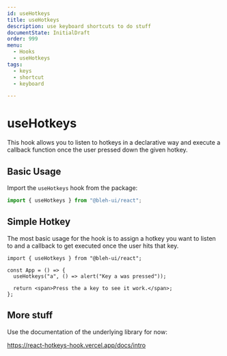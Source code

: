```yaml
---
id: useHotkeys
title: useHotkeys
description: use keyboard shortcuts to do stuff
documentState: InitialDraft
order: 999
menu:
  - Hooks
  - useHotkeys
tags:
  - keys
  - shortcut
  - keyboard

---
```



# useHotkeys

This hook allows you to listen to hotkeys in a declarative way and execute a callback function once the user pressed down the given hotkey.

## Basic Usage

Import the `useHotkeys` hook from the package:

```js
import { useHotkeys } from "@bleh-ui/react";
```

## Simple Hotkey

The most basic usage for the hook is to assign a hotkey you want to listen to and a callback to get executed once the user
hits that key.

```jsx-live
import { useHotkeys } from "@bleh-ui/react";

const App = () => {
  useHotkeys("a", () => alert("Key a was pressed"));

  return <span>Press the a key to see it work.</span>;
};
```

## More stuff

Use the documentation of the underlying library for now:

https://react-hotkeys-hook.vercel.app/docs/intro
